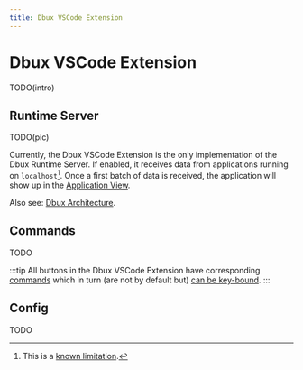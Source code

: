 ```yaml
---
title: Dbux VSCode Extension
---
```

# Dbux VSCode Extension

TODO(intro)


<TOC toc={toc} />


## Runtime Server

TODO(pic)

Currently, the Dbux VSCode Extension is the only implementation of the Dbux Runtime Server. If enabled, it receives data from applications running on `localhost`[^1]. Once a first batch of data is received, the application will show up in the [Application View](../using-dbux/applications).

Also see: [Dbux Architecture](./).


## Commands

TODO

:::tip
All buttons in the Dbux VSCode Extension have corresponding [commands](../tools-and-configuration/dbux-code#commands) which in turn (are not by default but) [can be key-bound](https://code.visualstudio.com/docs/getstarted/keybindings).
:::

## Config

TODO

[^1]: This is a [known limitation](../advanced/known-limitations).